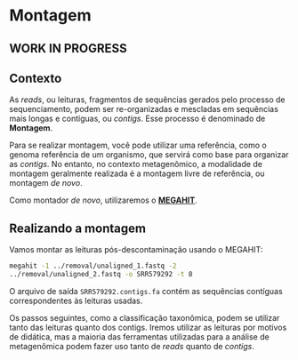 # Montagem

::: callout-warning
## WORK IN PROGRESS
:::

## Contexto

As *reads*, ou leituras, fragmentos de sequências gerados pelo processo de sequenciamento, podem ser re-organizadas e mescladas em sequências mais longas e contíguas, ou *contigs*.
Esse processo é denominado de **Montagem**.

Para se realizar montagem, você pode utilizar uma referência, como o genoma referência de um organismo, que servirá como base para
organizar as *contigs*.
No entanto, no contexto metagenômico, a modalidade de montagem geralmente realizada é a montagem livre de referência, ou montagem *de novo*.

Como montador *de novo*, utilizaremos o [**MEGAHIT**](https://github.com/voutcn/megahit).

## Realizando a montagem

Vamos montar as leituras pós-descontaminação usando o MEGAHIT:

```bash
megahit -1 ../removal/unaligned_1.fastq -2
../removal/unaligned_2.fastq -o SRR579292 -t 8 
```

O arquivo de saída `SRR579292.contigs.fa` contém as sequências contíguas correspondentes às leituras usadas.

::: callout-note
Os passos seguintes, como a classificação taxonômica, podem se utilizar tanto das leituras quanto dos contigs.
Iremos utilizar as leituras por motivos de didática, mas a maioria das ferramentas utilizadas para a análise de metagenômica
podem fazer uso tanto de *reads* quanto de *contigs*.
:::